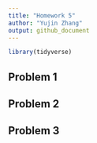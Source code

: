 ```yaml
---
title: "Homework 5"
author: "Yujin Zhang"
output: github_document
---
```


```r
library(tidyverse)
```

## Problem 1


## Problem 2


## Problem 3